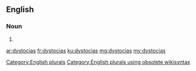 ==English==

===Noun===
{{head|en}}

# {{plural of|dystocia}}

[[Category:English plurals]][[Category:English plurals using obsolete wikisyntax]]

[[ar:dystocias]]
[[fr:dystocias]]
[[ku:dystocias]]
[[mg:dystocias]]
[[my:dystocias]]